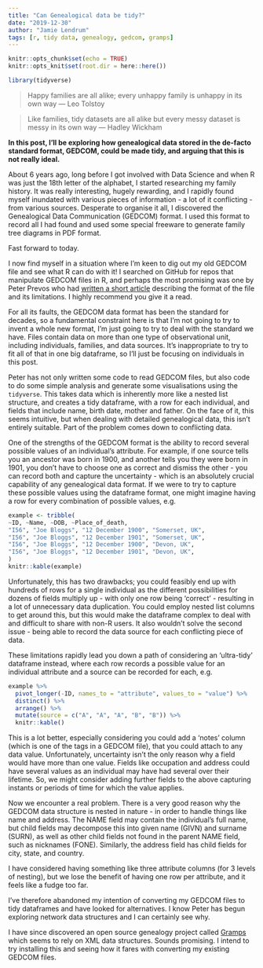 ```yaml
---
title: "Can Genealogical data be tidy?"
date: "2019-12-30"
author: "Jamie Lendrum"
tags: [r, tidy data, genealogy, gedcom, gramps]
---
```


```r
knitr::opts_chunk$set(echo = TRUE)
knitr::opts_knit$set(root.dir = here::here())
```

```r
library(tidyverse)
```

> Happy families are all alike; every unhappy family is unhappy in its own way — Leo Tolstoy

> Like families, tidy datasets are all alike but every messy dataset is messy in its own way — Hadley Wickham

**In this post, I'll be exploring how genealogical data stored in the de-facto standard format, GEDCOM, could be made tidy, and arguing that this is not really ideal.**

About 6 years ago, long before I got involved with Data Science and when R was just the 18th letter of the alphabet, I started researching my family history. It was really interesting, hugely rewarding, and I rapidly found myself inundated with various pieces of information - a lot of it conflicting - from various sources. Desperate to organise it all, I discovered the Genealogical Data Communication (GEDCOM) format. I used this format to record all I had found and used some special freeware to generate family tree diagrams in PDF format.

Fast forward to today.

I now find myself in a situation where I'm keen to dig out my old GEDCOM file and see what R can do with it! I searched on GitHub for repos that manipulate GEDCOM files in R, and perhaps the most promising was one by Peter Prevos who had [written a short article](https://lucidmanager.org/gedcom-reader/) describing the format of the file and its limitations. I highly recommend you give it a read.

For all its faults, the GEDCOM data format has been the standard for decades, so a fundamental constraint here is that I'm not going to try to invent a whole new format, I'm just going to try to deal with the standard we have. Files contain data on more than one type of observational unit, including individuals, families, and data sources. It's inappropriate to try to fit all of that in one big dataframe, so I'll just be focusing on individuals in this post.

Peter has not only written some code to read GEDCOM files, but also code to do some simple analysis and generate some visualisations using the `tidyverse`. This takes data which is inherently more like a nested list structure, and creates a tidy dataframe, with a row for each individual, and fields that include name, birth date, mother and father. On the face of it, this seems intuitive, but when dealing with detailed genealogical data, this isn't entirely suitable. Part of the problem comes down to conflicting data.

One of the strengths of the GEDCOM format is the ability to record several possible values of an individual's attribute. For example, if one source tells you an ancestor was born in 1900, and another tells you they were born in 1901, you don't have to choose one as correct and dismiss the other - you can record both and capture the uncertainty - which is an absolutely crucial capability of any genealogical data format. If we were to try to capture these possible values using the dataframe format, one might imagine having a row for every combination of possible values, e.g.

```r
example <- tribble(
~ID, ~Name, ~DOB, ~Place_of_death,
"I56", "Joe Bloggs", "12 December 1900", "Somerset, UK",
"I56", "Joe Bloggs", "12 December 1901", "Somerset, UK",
"I56", "Joe Bloggs", "12 December 1900", "Devon, UK",
"I56", "Joe Bloggs", "12 December 1901", "Devon, UK",
)
knitr::kable(example)
```

Unfortunately, this has two drawbacks; you could feasibly end up with hundreds of rows for a single individual as the different possibilities for dozens of fields multiply up - with only one row being 'correct' - resulting in a lot of unnecessary data duplication. You could employ nested list columns to get around this, but this would make the dataframe complex to deal with and difficult to share with non-R users. It also wouldn't solve the second issue - being able to record the data source for each conflicting piece of data.

These limitations rapidly lead you down a path of considering an 'ultra-tidy' dataframe instead, where each row records a possible value for an individual attribute and a source can be recorded for each, e.g.

```r
example %>% 
  pivot_longer(-ID, names_to = "attribute", values_to = "value") %>% 
  distinct() %>% 
  arrange() %>% 
  mutate(source = c("A", "A", "A", "B", "B")) %>% 
  knitr::kable()
```

This is a lot better, especially considering you could add a 'notes' column (which is one of the tags in a GEDCOM file), that you could attach to any data value. Unfortunately, uncertainty isn't the only reason why a field would have more than one value. Fields like occupation and address could have several values as an individual may have had several over their lifetime. So, we might consider adding further fields to the above capturing instants or periods of time for which the value applies.

Now we encounter a real problem. There is a very good reason why the GEDCOM data structure is nested in nature - in order to handle things like name and address. The NAME field may contain the individual's full name, but child fields may decompose this into given name (GIVN) and surname (SURN), as well as other child fields not found in the parent NAME field, such as nicknames (FONE). Similarly, the address field has child fields for city, state, and country.

I have considered having something like three attribute columns (for 3 levels of nesting), but we lose the benefit of having one row per attribute, and it feels like a fudge too far. 

I've therefore abandoned my intention of converting my GEDCOM files to tidy dataframes and have looked for alternatives. I know Peter has begun exploring network data structures and I can certainly see why.

I have since discovered an open source genealogy project called [Gramps](https://gramps-project.org) which seems to rely on XML data structures. Sounds promising. I intend to try installing this and seeing how it fares with converting my existing GEDCOM files.

